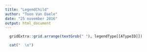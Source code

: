 ```yaml
---
title: "LegendChild"
author: "Toon Van Daele"
date: "25 november 2016"
output: html_document
---
```



\newpage

```r

  gridExtra::grid.arrange(textGrob(" "), legendType[[ATypeID]])

  cat("  \n")


```

